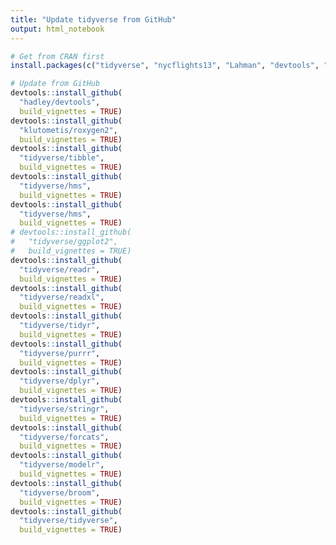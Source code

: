 ```yaml
---
title: "Update tidyverse from GitHub"
output: html_notebook
---
```

```r

# Get from CRAN first
install.packages(c("tidyverse", "nycflights13", "Lahman", "devtools", "roxygen2", "ggtern"))

# Update from GitHub
devtools::install_github(
  "hadley/devtools", 
  build_vignettes = TRUE)
devtools::install_github(
  "klutometis/roxygen2", 
  build_vignettes = TRUE)
devtools::install_github(
  "tidyverse/tibble", 
  build_vignettes = TRUE)
devtools::install_github(
  "tidyverse/hms", 
  build_vignettes = TRUE)
devtools::install_github(
  "tidyverse/hms", 
  build_vignettes = TRUE)
# devtools::install_github(
#   "tidyverse/ggplot2", 
#   build_vignettes = TRUE)
devtools::install_github(
  "tidyverse/readr", 
  build_vignettes = TRUE)
devtools::install_github(
  "tidyverse/readxl", 
  build_vignettes = TRUE)
devtools::install_github(
  "tidyverse/tidyr", 
  build_vignettes = TRUE)
devtools::install_github(
  "tidyverse/purrr", 
  build_vignettes = TRUE)
devtools::install_github(
  "tidyverse/dplyr", 
  build_vignettes = TRUE)
devtools::install_github(
  "tidyverse/stringr", 
  build_vignettes = TRUE)
devtools::install_github(
  "tidyverse/forcats", 
  build_vignettes = TRUE)
devtools::install_github(
  "tidyverse/modelr", 
  build_vignettes = TRUE)
devtools::install_github(
  "tidyverse/broom", 
  build_vignettes = TRUE)
devtools::install_github(
  "tidyverse/tidyverse",
  build_vignettes = TRUE)
```
